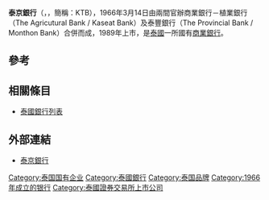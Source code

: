 {{Infobox company 
| name             = 泰京銀行
| logo             = 
| caption          = 
| type             = [[上市公司|上市公司]]
| traded_as        = SET
| fate             = 
| predecessor      = 
| successor        = 
| foundation       = {{Start date|1966|3|14}} <ref name=KTB2010AR>{{cite book|title=2010 Annual Report|year=2011|url=http://www.ktb.co.th/upload/investor_relation/annual_report/2553/en/annual_report53.pdf|author=Krung Thai Bank|authorlink=Krung Thai Bank|accessdate=17 November 2011|deadurl=yes|archiveurl=https://web.archive.org/web/20120405215052/http://www.ktb.co.th/upload/investor_relation/annual_report/2553/en/annual_report53.pdf|archivedate=2012年4月5日}}</ref> 
| founder          = 
| defunct          = 
| location_city    = 泰國[[曼谷|曼谷]][[宛他那縣|宛他那縣]]空提[[素坤逸路|素坤逸路]]35號
| location_country = [[泰國|泰國]] <ref>{{cite web|title=Contact us|url=http://www.ktb.co.th/en/contact/main.jsp|accessdate=17 November 2011|author=Krung Thai Bank|authorlink=Krung Thai Bank|deadurl=yes|archiveurl=https://web.archive.org/web/20111126161951/http://www.ktb.co.th/en/contact/main.jsp|archivedate=2011年11月26日}}</ref> 
| locations        = 
| area_served      = [[泰國|泰國]]
| key_people       = 
| industry         = [[銀行|銀行]]
| products         = 
| services         = 
| revenue          = {{increase}} [[泰铢|泰铢]] 1325.3亿<small>(''2013'')</small> <ref name=SETDATAKTB>{{Cite web |url=http://www.set.or.th/set/companyhighlight.do?symbol=KTB |title=Financial Statement Yearly 2013 |accessdate=2014-05-02 |archive-date=2014-03-07 |archive-url=https://web.archive.org/web/20140307212443/http://www.set.or.th/set/companyhighlight.do?symbol=KTB |dead-url=no }}</ref> 
| operating_income = 
| net_income       = {{profit}} [[泰铢|泰铢]] 339.3亿<small>(''2013'')</small> <ref name=SETDATAKTB/>
| aum              = 
| assets           = {{increase}} [[泰铢|泰铢]] 25147.7亿<small>(''2013'')</small> <ref name=SETDATAKTB/>
| equity           = {{increase}} [[泰铢|泰铢]] 2060.9亿<small>(''2013'')</small> <ref name=SETDATAKTB/>
| owner            = ''[[泰國銀行|泰國銀行]]''
| num_employees    =  18,032 <small>(''2010'')</small> <ref name=SETDATAKTB/>
| parent           = 
| divisions        = 
| subsid           = 
| homepage         =  {{URL|http://www.ktb.co.th/}} 
| footnotes        = 
| intl             = 
}}
'''泰京銀行'''（{{lang-th|ธนาคาร กรุง ไทย}}，{{lang-en|Krung Thai Bank}}，簡稱：KTB），1966年3月14日由兩間官辦商業銀行－植業銀行（The Agricutural Bank / Kaseat Bank）及泰豐銀行（The Provincial Bank / Monthon Bank）合併而成，1989年上市，是[[泰國|泰國]]一所國有[[商業銀行|商業銀行]]。

== 參考 ==
{{reflist}}

== 相關條目 ==
*[[泰國銀行列表|泰國銀行列表]]

== 外部連結 ==
*[https://web.archive.org/web/20131226031251/http://www.ktb.co.th/ 泰京銀行]

[[Category:泰国国有企业|Category:泰国国有企业]]
[[Category:泰國銀行|Category:泰國銀行]]
[[Category:泰国品牌|Category:泰国品牌]]
[[Category:1966年成立的银行|Category:1966年成立的银行]]
[[Category:泰國證券交易所上市公司|Category:泰國證券交易所上市公司]]
{{bank-stub}}